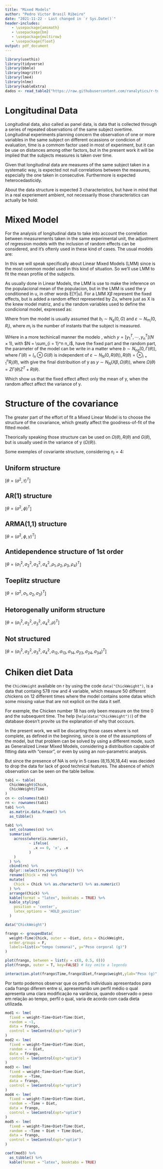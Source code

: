 ```yaml
---
title: "Mixed Models"
author: "Pedro Victor Brasil Ribeiro"
date: "2021-11-22 - Last changed in `r Sys.Date()`"
header-includes:
   - \usepackage{amsmath}
   - \usepackage{bm}
   - \usepackage{multirow}
   - \usepackage{float}
output: pdf_document
---
```


```r
library(usethis)
library(tidyverse)
library(bbmle)
library(magrittr)
library(lme4)
library(nlme)
library(kableExtra)
dados <- read_table2("https://raw.githubusercontent.com/ranalytics/r-tutorials/master/Edition_2015/Data/RIKZ.txt")
```

# Longitudinal Data

Longitudinal data, also called as panel data, is data that is collected through a series of repeated observations of the same subject overtime. Longitudinal experiments planning concern the observation of one or more variables in the same subject on different ocassions or condicion of evaluation, time is a commom factor used in most of experiment, but it can be use on distances among other factors, but in the present work it will be implied that the subjects measures is taken over time.

Given that longitudinal data are measures of the same subject taken in a systematic way, is expected not null correlations between the measures, especially the one taken in consecutive. Furthermore is expected heterocedasticidy.

About the data structure is expected 3 characteristics, but have in mind that in a real experiement ambient, not necessarily those characteristics can actually be hold:

\begin{itemize}
  \item Regular (in respect to time): The interval of time between one measure and other are the same;
  \item Balanced (in respect to time): All observations are taken in the same time, on the same condictions in all subjects;
  \item Complete: No lost observations.
\end{itemize}

\begin{table}[H]
\centering
\caption{Basic structure of balanced and complete longitudinal data}
\label{tab1}
\begin{tabular}{cccccc}
\hline
\multirow{2}{*}{Grupo ou Tratamento} & \multirow{2}{*}{Unidade Experimental} & \multicolumn{4}{c}{Condições de Avaliação} \\ \cline{3-6} 
                   &           &  1           & 2           & $\cdots$  & t           \\ \hline
\multirow{4}{*}{1} &  1        &  $y_{111}$   & $y_{112}$   & $\cdots$  & $y_{11t}$   \\
                   &  2        &  $y_{121}$   & $y_{122}$   & $\cdots$  & $y_{12t}$   \\
                   &  $\vdots$ &  $\vdots$    & $\vdots$    & $\ddots$  & $\vdots$    \\
                   &  $n_1$    &  $y_{1n_11}$ & $y_{1n_12}$ & $\cdots$  & $y_{1n_1t}$ \\ \hline
\multirow{4}{*}{2} &  1        &  $y_{211}$   & $y_{212}$   & $\cdots$  & $y_{21t}$   \\
                   &  2        &  $y_{221}$   & $y_{222}$   & $\cdots$  & $y_{22t}$   \\
                   &  $\vdots$ &  $\vdots$    & $\vdots$    & $\ddots$  & $\vdots$    \\
                   &  $n_2$    &  $y_{2n_21}$ & $y_{2n_22}$ & $\cdots$  & $y_{2n_2t}$ \\ \hline
$\vdots$           &  $\vdots$ &  $\vdots$    & $\vdots$    & $\vdots$  & $\vdots$    \\ \hline
\multirow{4}{*}{g} &  1        &  $y_{g11}$   & $y_{g12}$   & $\cdots$  & $y_{g1t}$   \\
                   &  2        &  $y_{g21}$   & $y_{g22}$   & $\cdots$  & $y_{g2t}$   \\
                   &  $\vdots$ &  $\vdots$    & $\vdots$    & $\vdots$  & $\vdots$    \\
                   &  $n_g$    &  $y_{gn_g1}$ & $y_{gn_g2}$ & $\cdots$  & $y_{gn_gt}$ \\ \hline
\end{tabular}
\end{table}

# Mixed Model

For the analysis of longitudinal data to take into account the correlation between measurements taken in the same experimental unit, the adjustment of regression models with the inclusion of random effects can be considered, and it's oftenly used in these kind of cases. The usual models are:

\begin{itemize}
  \item Linear Mixed Models;
  \item Generalized Linear Mixed Models;
  \item Non-Linear Mixed Models.
\end{itemize}

In this we will speak specifically about Linear Mixed Models (LMM) since is the most common model used in this kind of situation. So we'll use LMM to fit the mean profile of the subjects.

As usually done in Linear Models, the LMM is use to make the inference on the populacional mean of the populacion, but in the LMM is used the y conditioned in u, in other words E[Y|u]. For a LMM $X\beta$ represent the fixed effects, but is added a random effect represented by Zu, where just as X is the knew model matriz, and u the random variables used to define the condicional model, expressed as:

\begin{equation}
  E[Y|u] = X\beta + Zu + \varepsilon \label{eq}
\end{equation}

Where from the model \ref{eq} is usually assumed that $b_i \sim N_q(0,G)$ and $\varepsilon \sim N_{m_i}(0,R_i)$, where $m_i$ is the number of instants that the subject is measured.

\begin{table}[H]
\centering
\caption{Summary of the dimensions of each component}
\label{tab1}
\begin{tabular}{lc}
\hline
Componente & Dimensão          \\ \hline
y             & $N \times 1$   \\
X             & $N \times p$   \\
$\beta$       & $p \times 1$   \\
Z             & $N \times nq$  \\
b             & $nq \times 1$  \\
$\varepsilon$ & $N \times 1$   \\
$\Gamma$      & $nq \times nq$ \\
R             & $N \times N$   \\
$\Omega$      & $N \times N$   \\
$\theta$      & $t \times t$   \\ \hline
\end{tabular}
\end{table}

WHere in a more techinicall manner the modelo \ref{eq}, which $y = [ y_1^T, \cdots , y_n^T ] (N \times 1)$, with  $N = \sum_{i = 1}^n n_i$, have the fixed part and the random part, the parameter of the model can be write in a matter where $b \sim N_{nq}(0, \Gamma(\theta))$, where $\Gamma(\theta) = I_n \otimes G(\theta)$ is independent of $\varepsilon \sim N_N(0,R(\theta)), R(\theta) = \otimes_{i = 1}^n R_i(\theta)$, with give the final distribuition of y as $y \sim N_N(X\beta,\Omega(\theta))$, where $\Omega(\theta) = Z\Gamma(\theta)Z^T + R(\theta)$.

Which show us that the fixed effect affect only the mean of y, when the random affect affect the variance of y.

# Structure of the covariance

The greater part of the effort of fit a Mixed Linear Model is to choose the structure of the covariance, which greatly affect the goodness-of-fit of the fitted model.

Theorically speaking those structure can be used on $\Omega(\theta), R(\theta)$ and $G(\theta)$, but is usually used in the variance of y ($\Omega(\theta)$).

Some exemples of covariante structure, considering $n_i = 4$:

## Uniform structure
[$\theta = (\sigma^2,\tau)^T$]

\begin{center}
  $\begin{bmatrix}
   \sigma^2 + \tau & \tau & \tau & \tau \\ 
   \tau & \sigma^2 + \tau & \tau & \tau \\ 
   \tau & \tau & \sigma^2 + \tau & \tau \\ 
   \tau & \tau & \tau & \sigma^2 + \tau
  \end{bmatrix}$
\end{center}

## AR(1) structure
[$\theta = (\sigma^2, \phi)^T$]

\begin{center}
  $\begin{bmatrix}
   1      & \phi   & \phi^2 & \phi^3 \\ 
   \phi   & 1      & \phi   & \phi^2 \\ 
   \phi^2 & \phi   & 1      & \phi \\ 
   \phi^3 & \phi^2 & \phi   & 1
  \end{bmatrix}$
\end{center}

## ARMA(1,1) structure
[$\theta = (\sigma^2,\phi, \gamma)^T$]

\begin{center}
  $\begin{bmatrix}
   1            & \gamma     & \phi\gamma & \gamma\phi^2 \\ 
   \gamma       & 1          & \gamma     & \gamma\phi \\ 
   \gamma\phi   & \gamma     & 1          & \gamma \\ 
   \gamma\phi^2 & \gamma\phi & \gamma     & 1
  \end{bmatrix}$
\end{center}

## Antidependence structure of 1st order
[$\theta = (\sigma_1^2, \sigma_2^2, \sigma_3^2, \sigma_4^2, \rho_1, \rho_2, \rho_3, \rho_4)^T$]

\begin{center}
  $\begin{bmatrix}
   \sigma_1^2            & \sigma_1\sigma_2\rho_1     & \sigma_1\sigma_3\rho_1\rho_2 & \sigma_1\sigma_4\rho_1\rho_2\rho_3 \\ 
   \sigma_1\sigma_2\rho_1       & \sigma_2^2          & \sigma_2\sigma_3\rho_2     & \sigma_2\sigma_4\rho_2\rho_3 \\ 
   \sigma_1\sigma_3\rho_1\rho_2   & \sigma_2\sigma_3\rho_2     & \sigma_3^2          & \sigma_3\sigma_4\rho_3 \\ 
   \sigma_1\sigma_4\rho_1\rho_2\rho_3 & \sigma_2\sigma_4\rho_2\rho_3 & \sigma_3\sigma_4\rho_3     & \sigma_4^2
  \end{bmatrix}$
\end{center}

## Toeplitz structure
[$\theta = (\sigma^2, \sigma_1, \sigma_2, \sigma_3)^T$]

\begin{center}
  $\begin{bmatrix}
   \sigma^2 & \sigma_1 & \sigma_2 & \sigma_3 \\ 
   \sigma_1 & \sigma^2 & \sigma_1 & \sigma_2 \\ 
   \sigma_2 & \sigma_1 & \sigma^2 & \sigma_1 \\ 
   \sigma_3 & \sigma_2 & \sigma_1 & \sigma^2
  \end{bmatrix}$
\end{center}

## Hetorogenally uniform structure
[$\theta = (\sigma_1^2, \sigma_2^2, \sigma_3^2, \sigma_4^2, \rho)^T$]

\begin{center}
  $\begin{bmatrix}
   \sigma_1^2           & \sigma_1\sigma_2\rho & \sigma_1\sigma_3\rho & \sigma_1\sigma_4\rho \\ 
   \sigma_2\sigma_1\rho & \sigma_2^2           & \sigma_2\sigma_3\rho & \sigma_2\sigma_4\rho \\ 
   \sigma_3\sigma_1\rho & \sigma_3\sigma_2\rho & \sigma_3^2           & \sigma_3\sigma_4\rho \\ 
   \sigma_4\sigma_1\rho & \sigma_4\sigma_2\rho & \sigma_4\sigma_3\rho & \sigma_4^2
  \end{bmatrix}$
\end{center}

## Not structured
[$\theta = (\sigma_1^2, \sigma_2^2, \sigma_3^2, \sigma_4^2, \sigma_{12}, \sigma_{13}, \sigma_{14}, \sigma_{23}, \sigma_{24}, \sigma_{34})^T$]

\begin{center}
  $\begin{bmatrix}
   \sigma_1^2  & \sigma_{12} & \sigma_{13} & \sigma_{14} \\ 
   \sigma_{12} & \sigma_2^2  & \sigma_{23} & \sigma_{24} \\ 
   \sigma_{13} & \sigma_{23} & \sigma_3^2  & \sigma_{34} \\ 
   \sigma_{14} & \sigma_{24} & \sigma_{34} & \sigma_4^2
  \end{bmatrix}$
\end{center}

# Chiken diet Data

the `ChickWeight` available on r by using the code `data("ChickWeight")`, is a data that containg 578 row and 4 variable, which measure 50 different chickens on 12 different times where the model contains some datas which some missing value that are not  explicit on the data it self.

For exemple, the Chicken number 18 has only been measure on the time 0 and the subsequent time. The help (`help(data("ChickWeight"))`) of the database doesn't provite us the explanation of why that occours.

In the present work, we will be discarting those cases where is not complete, as defined in the beginning, since is one of the assumptions of the model, but that problem can be solved by using a different mode, such as Generalized Linear Mixed Models, considering a distribuition capable of fitting data with "censor", or even by using an non-parametric analysis.

But since the presence of NA is only in 5 cases (8,15,16,18,44) was decided to drop the data for lack of good technical features. The absence of which observation can be seen on the table bellow.

```r
tab1 <- table(
  ChickWeight$Chick,
  ChickWeight$Time
)
cn <- colnames(tab1)
rn <- rownames(tab1)
tab1 %<>%
  as.matrix.data.frame() %>%
  as_tibble()

tab1 %>% 
  set_colnames(cn) %>%
  summarise(
    across(where(is.numeric), 
           ~ ifelse(
             .x == 0, 'x', .x
           )
    )
  ) %>% 
  cbind(rn) %>% 
  dplyr::select(rn,everything()) %>%  
  rename(Chick = rn) %>% 
  mutate(
    Chick = Chick %>% as.character() %>% as.numeric()
  ) %>% 
  arrange(Chick) %>% 
  kable(format = "latex", booktabs = TRUE) %>%
  kable_styling(
    position = 'center',
    latex_options = 'HOLD_position'
  )
```

```r
data("ChickWeight")

frango <- groupedData(
  weight~Time|Chick, outer = ~Diet, data = ChickWeight,
  order.groups = F,
  labels=list(x="tempo (semana)", y="Peso corporal (g)")
)

plot(frango, between = list(y = c(0, 0.5, 0)))
plot(frango, outer = T, key=FALSE) # key omite a legenda

interaction.plot(frango$Time,frango$Diet,frango$weight,ylab="Peso (g)", xlab="Tempo (semana)")
```

Por tanto podemos observar que os perfis individuais apresentados para cada frango diferem entre si, apresentando um perfil médio o qual apresenta uma clara modificação na variância, quando observado o peso em relação ao tempo, perfil o qual, varia de acordo com cada dieta utilizada.


```r
mod1 <- lme(
  fixed = weight~Time+Diet+Time:Diet,
  random = ~1,
  data = frango,
  control = lmeControl(opt="optim")
)
mod2 <- lme(
  fixed = weight~Time+Diet+Time:Diet,
  random = ~ Diet,
  data = frango,
  control = lmeControl(opt="optim")
)
mod3 <- lme(
  fixed = weight~Time+Diet+Time:Diet,
  random = ~Time,
  data = frango,
  control = lmeControl(opt="optim")
)
mod4 <- lme(
  fixed = weight~Time+Diet+Time:Diet,
  random = ~Time + Diet,
  data = frango,
  control = lmeControl(opt="optim")
)
mod5 <- lme(
  fixed = weight~Time+Diet+Time:Diet,
  random = ~Time + Diet + Time:Diet,
  data = frango,
  control = lmeControl(opt="optim")
)
```

```r
coef(mod3) %>%
  as_tibble() %>%
  kable(format = "latex", booktabs = TRUE)
```




